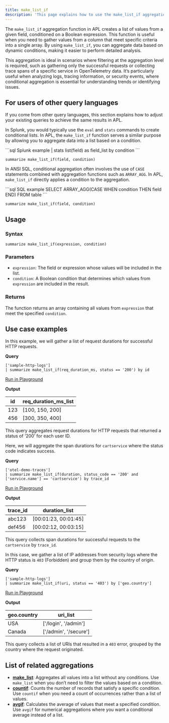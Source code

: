 ```yaml
---
title: make_list_if
description: 'This page explains how to use the make_list_if aggregation function in APL.'
---
```


The `make_list_if` aggregation function in APL creates a list of values from a given field, conditioned on a Boolean expression. This function is useful when you need to gather values from a column that meet specific criteria into a single array. By using `make_list_if`, you can aggregate data based on dynamic conditions, making it easier to perform detailed analysis.

This aggregation is ideal in scenarios where filtering at the aggregation level is required, such as gathering only the successful requests or collecting trace spans of a specific service in OpenTelemetry data. It’s particularly useful when analyzing logs, tracing information, or security events, where conditional aggregation is essential for understanding trends or identifying issues.

## For users of other query languages

If you come from other query languages, this section explains how to adjust your existing queries to achieve the same results in APL.

<AccordionGroup>
<Accordion title="Splunk SPL users">

In Splunk, you would typically use the `eval` and `stats` commands to create conditional lists. In APL, the `make_list_if` function serves a similar purpose by allowing you to aggregate data into a list based on a condition.

<CodeGroup>
```sql Splunk example
| stats list(field) as field_list by condition
```

```kusto APL equivalent
summarize make_list_if(field, condition)
```
</CodeGroup>

</Accordion>
<Accordion title="ANSI SQL users">

In ANSI SQL, conditional aggregation often involves the use of `CASE` statements combined with aggregation functions such as `ARRAY_AGG`. In APL, `make_list_if` directly applies a condition to the aggregation.

<CodeGroup>
```sql SQL example
SELECT ARRAY_AGG(CASE WHEN condition THEN field END) FROM table
```

```kusto APL equivalent
summarize make_list_if(field, condition)
```
</CodeGroup>

</Accordion>
</AccordionGroup>

## Usage

### Syntax

```kusto
summarize make_list_if(expression, condition)
```

### Parameters

- `expression`: The field or expression whose values will be included in the list.
- `condition`: A Boolean condition that determines which values from `expression` are included in the result.

### Returns

The function returns an array containing all values from `expression` that meet the specified `condition`.

## Use case examples

<Tabs>
<Tab title="Log analysis">

In this example, we will gather a list of request durations for successful HTTP requests.

**Query**

```kusto
['sample-http-logs']
| summarize make_list_if(req_duration_ms, status == '200') by id
```

[Run in Playground](https://play.axiom.co/axiom-play-qf1k/query?initForm=%7B%22apl%22%3A%22%5B%27sample-http-logs%27%5D+%7C+summarize+make_list_if%28req_duration_ms%2C+status+%3D%3D+%27200%27%29+by+id%22%7D)

**Output**

| id  | req_duration_ms_list          |
|-----|-------------------------------|
| 123 | [100, 150, 200]               |
| 456 | [300, 350, 400]               |

This query aggregates request durations for HTTP requests that returned a status of ‘200’ for each user ID.

</Tab>
<Tab title="OpenTelemetry traces">

Here, we will aggregate the span durations for `cartservice` where the status code indicates success.

**Query**

```kusto
['otel-demo-traces']
| summarize make_list_if(duration, status_code == '200' and ['service.name'] == 'cartservice') by trace_id
```

[Run in Playground](https://play.axiom.co/axiom-play-qf1k/query?initForm=%7B%22apl%22%3A%22%5B%27otel-demo-traces%27%5D+%7C+summarize+make_list_if%28duration%2C+status_code+%3D%3D+%27200%27+and+%5B%27service.name%27%5D+%3D%3D+%27cartservice%27%29+by+trace_id%22%7D)

**Output**

| trace_id | duration_list             |
|----------|---------------------------|
| abc123   | [00:01:23, 00:01:45]      |
| def456   | [00:02:12, 00:03:15]      |

This query collects span durations for successful requests to the `cartservice` by `trace_id`.

</Tab>
<Tab title="Security logs">

In this case, we gather a list of IP addresses from security logs where the HTTP status is `403` (Forbidden) and group them by the country of origin.

**Query**

```kusto
['sample-http-logs']
| summarize make_list_if(uri, status == '403') by ['geo.country']
```

[Run in Playground](https://play.axiom.co/axiom-play-qf1k/query?initForm=%7B%22apl%22%3A%22%5B%27sample-http-logs%27%5D+%7C+summarize+make_list_if%28uri%2C+status+%3D%3D+%27403%27%29+by+%5B%27geo.country%27%5D%22%7D)

**Output**

| geo.country | uri_list                 |
|-------------|--------------------------|
| USA         | ['/login', '/admin']     |
| Canada      | ['/admin', '/secure']    |

This query collects a list of URIs that resulted in a `403` error, grouped by the country where the request originated.

</Tab>
</Tabs>

## List of related aggregations

- [**make_list**](/apl/aggregation-function/make-list): Aggregates all values into a list without any conditions. Use `make_list` when you don’t need to filter the values based on a condition.
- [**countif**](/apl/aggregation-function/countif): Counts the number of records that satisfy a specific condition. Use `countif` when you need a count of occurrences rather than a list of values.
- [**avgif**](/apl/aggregation-function/avgif): Calculates the average of values that meet a specified condition. Use `avgif` for numerical aggregations where you want a conditional average instead of a list.